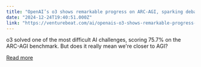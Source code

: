 ```yaml
---
title: "OpenAI’s o3 shows remarkable progress on ARC-AGI, sparking debate on AI reasoning"
date: "2024-12-24T19:40:51.000Z"
link: "https://venturebeat.com/ai/openais-o3-shows-remarkable-progress-on-arc-agi-sparking-debate-on-ai-reasoning/"
---
```


o3 solved one of the most difficult AI challenges, scoring 75.7% on the ARC-AGI benchmark. But does it really mean we're closer to AGI?

[Read more](https://venturebeat.com/ai/openais-o3-shows-remarkable-progress-on-arc-agi-sparking-debate-on-ai-reasoning/)
